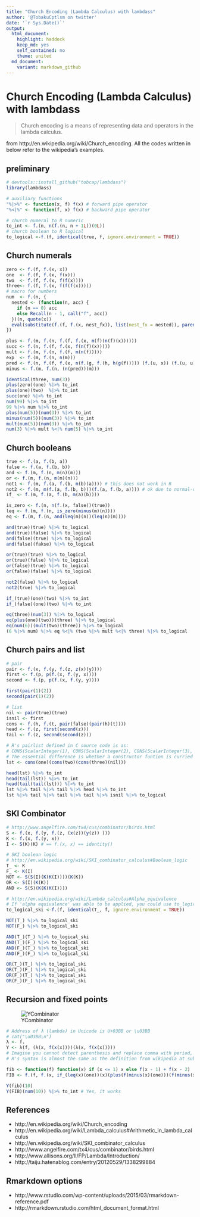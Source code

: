 ---
title: "Church Encoding (Lambda Calculus) with lambdass"
author: '@TobakuCptlsm on twitter'
date: '`r Sys.Date()`'
output:
  html_document:
    highlight: haddock
    keep_md: yes
    self_contained: no
    theme: united
  md_document:
    variant: markdown_github
---
<!--
  %\VignetteIndexEntry{Church Encoding (Lambda Calculus) with lambdass}
  %\VignetteEngine{knitr::rmarkdown}
  \usepackage[utf8]{inputenc}
-->
# Church Encoding (Lambda Calculus) with lambdass

> Church encoding is a means of representing data and operators in the lambda calculus.

from http://en.wikipedia.org/wiki/Church_encoding. All the codes written in below refer to the wikipedia's examples.

## preliminary
```{r, eval=TRUE, message=FALSE}
# devtools::install_github("tobcap/lambdass")
library(lambdass)

# auxiliary functions
"%|>%" <- function(x, f) f(x) # forward pipe operator
"%<|%" <- function(f, x) f(x) # backward pipe operator

# church numeral to R numeric
to_int <- f.(n, n(f.(n, n + 1L))(0L))
# church boolean to R logical
to_logical <-f.(f, identical(true, f, ignore.environment = TRUE))
```

## Church numerals
```{r, eval=TRUE, collapse=TRUE, highlight=TRUE}
zero <- f.(f, f.(x, x))
one  <- f.(f, f.(x, f(x)))
two  <- f.(f, f.(x, f(f(x))))
three<- f.(f, f.(x, f(f(f(x)))))
# macro for numbers
num  <- f.(n, {
  nested <- (function(n, acc) {
    if (n == 0) acc
    else Recall(n - 1, call("f", acc))
  })(n, quote(x))
  eval(substitute(f.(f, f.(x, nest_fx)), list(nest_fx = nested)), parent.frame())
})

plus <- f.(m, f.(n, f.(f, f.(x, m(f)(n(f)(x))))))
succ <- f.(n, f.(f, f.(x, f(n(f)(x)))))
mult <- f.(m, f.(n, f.(f, m(n(f)))))
exp  <- f.(m, f.(n, n(m)))
pred <- f.(n, f.(f, f.(x, n(f.(g, f.(h, h(g(f))))) (f.(u, x)) (f.(u, u)))))
minus <- f.(m, f.(n, (n(pred))(m)))

identical(three, num(3))
plus(zero)(one) %|>% to_int
plus(one)(two)  %|>% to_int
succ(one) %|>% to_int
num(99) %|>% to_int
99 %|>% num %|>% to_int
plus(num(5))(num(3)) %|>% to_int
minus(num(5))(num(3)) %|>% to_int
mult(num(5))(num(3)) %|>% to_int
num(3) %|>% mult %<|% num(5) %|>% to_int

```

## Church booleans
```{r, eval=TRUE, collapse=TRUE}
true <- f.(a, f.(b, a))
false <- f.(a, f.(b, b))
and <- f.(m, f.(n, m(n)(m)))
or <- f.(m, f.(n, m(m)(n)))
not1 <- f.(m, f.(a, f.(b, m(b)(a)))) # this does not work in R
not2 <- f.(m, m(f.(a, f.(b, b)))(f.(a, f.(b, a)))) # ok due to normal-order
if_ <- f.(m, f.(a, f.(b, m(a)(b))))

is_zero <- f.(n, n(f.(x, false))(true))
leq <- f.(m, f.(n, is_zero(minus(m)(n))))
eq <- f.(m, f.(n, and(leq(m)(n))(leq(n)(m))))

and(true)(true) %|>% to_logical
and(true)(false) %|>% to_logical
and(false)(true) %|>% to_logical
and(false)(fakse) %|>% to_logical

or(true)(true) %|>% to_logical
or(true)(false) %|>% to_logical
or(false)(true) %|>% to_logical
or(false)(false) %|>% to_logical

not2(false) %|>% to_logical
not2(true) %|>% to_logical

if_(true)(one)(two) %|>% to_int
if_(false)(one)(two) %|>% to_int

eq(three)(num(3)) %|>% to_logical
eq(plus(one)(two))(three) %|>% to_logical
eq(num(6))(mult(two)(three)) %|>% to_logical
(6 %|>% num) %|>% eq %<|% (two %|>% mult %<|% three) %|>% to_logical
```

## Church pairs and list
```{r, eval=TRUE, collapse=TRUE}
# pair
pair <- f.(x, f.(y, f.(z, z(x)(y))))
first <- f.(p, p(f.(x, f.(y, x))))
second <- f.(p, p(f.(x, f.(y, y))))

first(pair(1)(2))
second(pair(1)(2))

# list
nil <- pair(true)(true)
isnil <- first
cons <- f.(h, f.(t, pair(false)(pair(h)(t))))
head <- f.(z, first(second(z)))
tail <- f.(z, second(second(z)))

# R's pairlist defined in C source code is as:
# CONS(ScalarInteger(1), CONS(ScalarInteger(2), CONS(ScalarInteger(3), R_Nilvalue)))
# The essential difference is whether a constructor funtion is curried or not.
lst <- cons(one)(cons(two)(cons(three)(nil)))

head(lst) %|>% to_int
head(tail(lst)) %|>% to_int
head(tail(tail(lst))) %|>% to_int
lst %|>% tail %|>% tail %|>% head %|>% to_int
lst %|>% tail %|>% tail %|>% tail %|>% isnil %|>% to_logical
```

## SKI Combinator
```{r, eval=TRUE, collapse=TRUE}
# http://www.angelfire.com/tx4/cus/combinator/birds.html
S <- f.(x, f.(y, f.(z, (x(z))(y(z)) )))
K <- f.(x, f.(y, x))
I <- S(K)(K) # == f.(x, x) == identity()

# SKI boolean logic
# http://en.wikipedia.org/wiki/SKI_combinator_calculus#Boolean_logic
T_ <- K
F_ <- K(I)
NOT <- S(S(I)(K(K(I))))(K(K))
OR <- S(I)(K(K))
AND <- S(S)(K(K(K(I))))

# http://en.wikipedia.org/wiki/Lambda_calculus#Alpha_equivalence
# If 'alpha equivalence' was able to be applied, you could use to_logical() already defined.
to_logical_ski <-f.(f, identical(T_, f, ignore.environment = TRUE))

NOT(T_) %|>% to_logical_ski
NOT(F_) %|>% to_logical_ski

AND(T_)(T_) %|>% to_logical_ski
AND(T_)(F_) %|>% to_logical_ski
AND(F_)(T_) %|>% to_logical_ski
AND(F_)(F_) %|>% to_logical_ski

OR(T_)(T_) %|>% to_logical_ski
OR(T_)(F_) %|>% to_logical_ski
OR(F_)(T_) %|>% to_logical_ski
OR(F_)(F_) %|>% to_logical_ski
```

## Recursion and fixed points 
![YCombinator](http://upload.wikimedia.org/math/9/c/c/9ccb07cb4f99bef41be7043990ac5eb3.png)
```{r, eval=TRUE, collapse=TRUE}
# Address of λ (lambda) in Unicode is U+03BB or \u03BB
# cat("\u03BB\n")
λ <- f. 
Y <- λ(f, (λ(x, f(x(x))))(λ(x, f(x(x)))))
# Imagine you cannot detect parenthesis and replace comma with period,
# R's syntax is almost the same as the definition from wikipedia at subtitle.

fib <- function(f) function(x) if (x <= 1) x else f(x - 1) + f(x - 2)
FIB <- f.(f, f.(x, if_(leq(x)(one))(x)(plus(f(minus(x)(one)))(f(minus(x)(two))))))

Y(fib)(10)
Y(FIB)(num(10)) %|>% to_int # Yes, it works
```
## References
* http://en.wikipedia.org/wiki/Church_encoding
* http://en.wikipedia.org/wiki/Lambda_calculus#Arithmetic_in_lambda_calculus
* http://en.wikipedia.org/wiki/SKI_combinator_calculus
* http://www.angelfire.com/tx4/cus/combinator/birds.html
* http://www.allisons.org/ll/FP/Lambda/Introduction/
* http://taiju.hatenablog.com/entry/20120529/1338299884

## Rmarkdown options
* http://www.rstudio.com/wp-content/uploads/2015/03/rmarkdown-reference.pdf
* http://rmarkdown.rstudio.com/html_document_format.html
